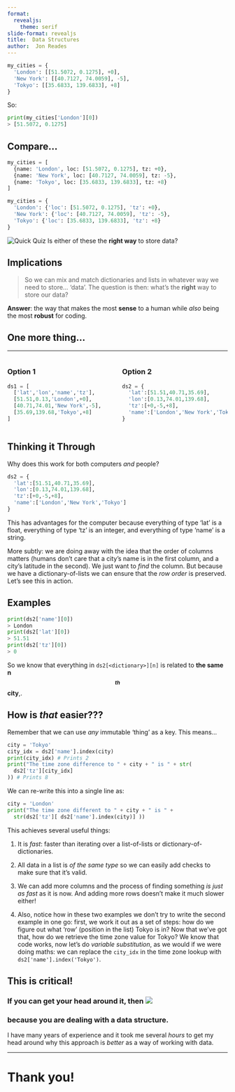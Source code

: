 ```yaml
---
format:
  revealjs:
    theme: serif
slide-format: revealjs
title:  Data Structures
author:  Jon Reades
---
```


```python
my_cities = {
  'London': [[51.5072, 0.1275], +0], 
  'New York': [[40.7127, 74.0059], -5], 
  'Tokyo': [[35.6833, 139.6833], +8]
}
```
So:
```python
print(my_cities['London'][0])
> [51.5072, 0.1275]
```

## Compare... {.smaller}

```python
my_cities = [
  {name: 'London', loc: [51.5072, 0.1275], tz: +0}, 
  {name: 'New York', loc: [40.7127, 74.0059], tz: -5}, 
  {name: 'Tokyo', loc: [35.6833, 139.6833], tz: +8}
]
```


```python
my_cities = {
  'London': {'loc': [51.5072, 0.1275], 'tz': +0}, 
  'New York': {'loc': [40.7127, 74.0059], 'tz': -5}, 
  'Tokyo': {'loc': [35.6833, 139.6833], 'tz': +8}
}
```

![Quick Quiz](mi_question_answer)  Is either of these the **right way** to store data?


## Implications

> So we can mix and match dictionaries and lists in whatever way we need to store... 'data'. The question is then: what's the **right** way to store our data?

 

::: {.notes}

**Answer**: the way that makes the most **sense** to a human while *also* being the most **robust** for coding.

:::

## One more thing...


---

:::: {.columns}
::: {.column width="50%"}
### Option 1

```python
ds1 = [
  ['lat','lon','name','tz'],
  [51.51,0.13,'London',+0],
  [40.71,74.01,'New York',-5],
  [35.69,139.68,'Tokyo',+8]
]
```

:::
::: {.column width="50%"}
### Option 2
```python
ds2 = {
  'lat':[51.51,40.71,35.69],
  'lon':[0.13,74.01,139.68],
  'tz':[+0,-5,+8],
  'name':['London','New York','Tokyo']
}
```
:::
::::

## Thinking it Through {.smaller}

Why does this work for both computers _and_ people?
```python
ds2 = {
  'lat':[51.51,40.71,35.69],
  'lon':[0.13,74.01,139.68],
  'tz':[+0,-5,+8],
  'name':['London','New York','Tokyo']
}
```



::: {.notes}

This has advantages for the computer because everything of type 'lat' is a float, everything of type 'tz' is an integer, and everything of type 'name' is a string.

More subtly: we are doing away with the idea that the order of columns matters (humans don't care that a city's name is in the first column, and a city's latitude in the second). We just want to _find_ the column. But because we have a dictionary-of-lists we can ensure that the _row order_ is preserved. Let's see this in action.

:::

## Examples {.smaller}
```python
print(ds2['name'][0])
> London
print(ds2['lat'][0])
> 51.51
print(ds2['tz'][0])
> 0
```
So we know that everything in `ds2[<dictionary>][n]` is related to **the same n$$^{th}$$ city**,.


## How is _that_ easier??? {.smaller}

Remember that we can use _any_ immutable 'thing' as a key. This means...
```python
city = 'Tokyo'
city_idx = ds2['name'].index(city)
print(city_idx) # Prints 2
print("The time zone difference to " + city + " is " + str(
  ds2['tz'][city_idx]
)) # Prints 8
```
We can re-write this into a single line as:
```python
city = 'London'
print("The time zone different to " + city + " is " + 
  str(ds2['tz'][ ds2['name'].index(city)] ))
```



::: {.notes}

This achieves several useful things:

1. It is _fast_: faster than iterating over a list-of-lists or dictionary-of-dictionaries.

2. All data in a list is _of the same type_ so we can easily add checks to make sure that it's valid.

3. We can add more columns and the process of finding something _is just as fast_ as it is now. And adding more rows doesn't make it much slower either!

4. Also, notice how in these two examples we don't try to write the second example in one go: first, we work it out as a set of steps: how do we figure out what 'row' (position in the list) Tokyo is in? Now that we've got that, how do we retrieve the time zone value for Tokyo? We know that code works, now let's do _variable substitution_, as we would if we were doing maths: we can replace the `city_idx` in the time zone lookup with `ds2['name'].index('Tokyo')`.

:::

## This is critical! 
### If you can get your head around it, then ![](https://emojipedia-us.s3.dualstack.us-west-1.amazonaws.com/thumbs/120/microsoft/209/shocked-face-with-exploding-head_1f92f.png)
### because you are dealing with a data **structure**.



::: {.notes}

I have many years of experience and it took me several _hours_ to get my head around why this approach is _better_ as a way of working with data.

:::

---


# Thank you!